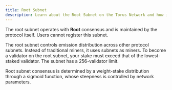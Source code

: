 ```yaml
---
title: Root Subnet
description: Learn about the Root Subnet on the Torus Network and how it functions as the primary network layer.
---
```


The root subnet operates with **Root** consensus and is maintained by the protocol itself. Users cannot register this subnet.

The root subnet controls emission distribution across other protocol subnets. Instead of traditional miners, it uses subnets as miners. To become a validator on the root subnet, your stake must exceed that of the lowest-staked validator. The subnet has a 256-validator limit.

Root subnet consensus is determined by a weight-stake distribution through a sigmoid function, whose steepness is controlled by network parameters.
